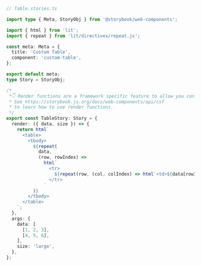 ```ts
// Table.stories.ts

import type { Meta, StoryObj } from '@storybook/web-components';

import { html } from 'lit';
import { repeat } from 'lit/directives/repeat.js';

const meta: Meta = {
  title: 'Custom Table',
  component: 'custom-table',
};

export default meta;
type Story = StoryObj;

/*
 *👇 Render functions are a framework specific feature to allow you control on how the component renders.
 * See https://storybook.js.org/docs/web-components/api/csf
 * to learn how to use render functions.
 */
export const TableStory: Story = {
  render: ({ data, size }) => {
    return html`
      <table>
        <tbody>
          ${repeat(
            data,
            (row, rowIndex) =>
              html`
                <tr>
                  ${repeat(row, (col, colIndex) => html`<td>${data[rowIndex][colIndex]}</td>`)}
                </tr>
              `
          )}
        </tbody>
      </table>
    `;
  },
  args: {
    data: [
      [1, 2, 3],
      [4, 5, 6],
    ],
    size: 'large',
  },
};
```
